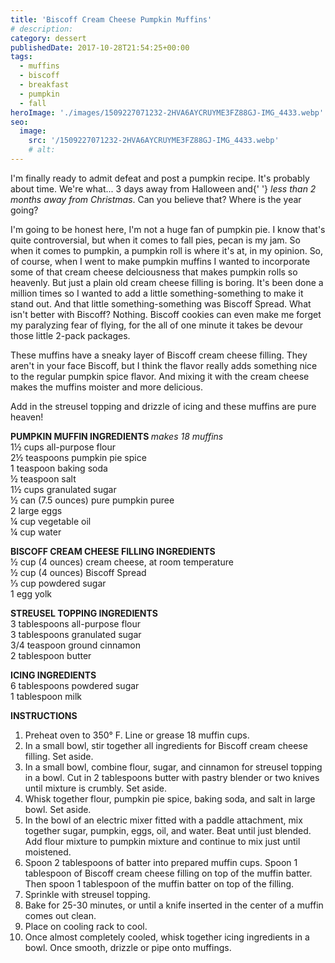 ```yaml
---
title: 'Biscoff Cream Cheese Pumpkin Muffins'
# description:
category: dessert
publishedDate: 2017-10-28T21:54:25+00:00
tags:
  - muffins
  - biscoff
  - breakfast
  - pumpkin
  - fall
heroImage: './images/1509227071232-2HVA6AYCRUYME3FZ88GJ-IMG_4433.webp'
seo:
  image:
    src: '/1509227071232-2HVA6AYCRUYME3FZ88GJ-IMG_4433.webp'
    # alt:
---
```



<div class="sqs-html-content">
	<p>
		I'm finally ready to admit defeat and post a pumpkin recipe. It's probably
		about time. We're what... 3 days away from Halloween and{' '}
		<em>less than 2 months away from Christmas</em>. Can you believe that? Where
		is the year going? 
	</p>
</div>
<div
	class="image-block-outer-wrapper layout-caption-below design-layout-inline"
	data-test="image-block-inline-outer-wrapper"
>
	<figure class="sqs-block-image-figure intrinsic">
		<div
			class="image-block-wrapper"
			data-animation-role="image"
			data-animation-override=""
		>
			<div class="sqs-image-shape-container-element has-aspect-ratio">
				<Picture
					src={ContentImage1}
					alt="Biscoff Cream Cheese Pumpkin Muffins | Sarah Makes Stuff"
				></Picture>
			</div>
		</div>
	</figure>
</div>
<div
	class="image-block-outer-wrapper layout-caption-below design-layout-inline"
	data-test="image-block-inline-outer-wrapper"
>
	<figure class="sqs-block-image-figure intrinsic">
		<div
			class="image-block-wrapper"
			data-animation-role="image"
			data-animation-override=""
		>
			<div class="sqs-image-shape-container-element has-aspect-ratio">
				<Picture
					src={ContentImage2}
					alt="Biscoff Cream Cheese Pumpkin Muffins | Sarah Makes Stuff"
				></Picture>
			</div>
		</div>
	</figure>
</div>
<div class="sqs-html-content">
	<p>
		I'm going to be honest here, I'm not a huge fan of pumpkin pie. I know
		that's quite controversial, but when it comes to fall pies, pecan is my jam.
		So when it comes to pumpkin, a pumpkin roll is where it's at, in my opinion.
		So, of course, when I went to make pumpkin muffins I wanted to incorporate
		some of that cream cheese delciousness that makes pumpkin rolls so heavenly.
		But just a plain old cream cheese filling is boring. It's been done a
		million times so I wanted to add a little something-something to make it
		stand out. And that little something-something was Biscoff Spread. What
		isn't better with Biscoff? Nothing. Biscoff cookies can even make me forget
		my paralyzing fear of flying, for the all of one minute it takes be devour
		those little 2-pack packages.
	</p>
</div>
<div
	class="image-block-outer-wrapper layout-caption-below design-layout-inline"
	data-test="image-block-inline-outer-wrapper"
>
	<figure class="sqs-block-image-figure intrinsic">
		<div
			class="image-block-wrapper"
			data-animation-role="image"
			data-animation-override=""
		>
			<div class="sqs-image-shape-container-element has-aspect-ratio">
				<Picture
					src={ContentImage3}
					alt="Biscoff Cream Cheese Pumpkin Muffins | Sarah Makes Stuff"
				></Picture>
			</div>
		</div>
	</figure>
</div>
<div
	class="image-block-outer-wrapper layout-caption-below design-layout-inline"
	data-test="image-block-inline-outer-wrapper"
>
	<figure class="sqs-block-image-figure intrinsic">
		<div
			class="image-block-wrapper"
			data-animation-role="image"
			data-animation-override=""
		>
			<div class="sqs-image-shape-container-element has-aspect-ratio">
				<Picture
					src={ContentImage4}
					alt="Biscoff Cream Cheese Pumpkin Muffins | Sarah Makes Stuff"
				></Picture>
			</div>
		</div>
	</figure>
</div>
<div class="sqs-html-content">
	<p>
		These muffins have a sneaky layer of Biscoff cream cheese filling. They
		aren't in your face Biscoff, but I think the flavor really adds something
		nice to the regular pumpkin spice flavor. And mixing it with the cream
		cheese makes the muffins moister and more delicious. 
	</p>
</div>
<div
	class="image-block-outer-wrapper layout-caption-below design-layout-inline"
	data-test="image-block-inline-outer-wrapper"
>
	<figure class="sqs-block-image-figure intrinsic">
		<div
			class="image-block-wrapper"
			data-animation-role="image"
			data-animation-override=""
		>
			<div class="sqs-image-shape-container-element has-aspect-ratio">
				<Picture
					src={ContentImage5}
					alt="Biscoff Cream Cheese Pumpkin Muffins | Sarah Makes Stuff"
				></Picture>
			</div>
		</div>
	</figure>
</div>
<div
	class="image-block-outer-wrapper layout-caption-below design-layout-inline"
	data-test="image-block-inline-outer-wrapper"
>
	<figure class="sqs-block-image-figure intrinsic">
		<div
			class="image-block-wrapper"
			data-animation-role="image"
			data-animation-override=""
		>
			<div class="sqs-image-shape-container-element has-aspect-ratio">
				<Picture
					src={ContentImage6}
					alt="Biscoff Cream Cheese Pumpkin Muffins | Sarah Makes Stuff"
				></Picture>
			</div>
		</div>
	</figure>
</div>
<div class="sqs-html-content">
	<p>
		Add in the streusel topping and drizzle of icing and these muffins are pure
		heaven!
	</p>
</div>
<div
	class="image-block-outer-wrapper layout-caption-below design-layout-inline"
	data-test="image-block-inline-outer-wrapper"
>
	<figure class="sqs-block-image-figure intrinsic">
		<div
			class="image-block-wrapper"
			data-animation-role="image"
			data-animation-override=""
		>
			<div class="sqs-image-shape-container-element has-aspect-ratio">
				<Picture
					src={ContentImage7}
					alt="Biscoff Cream Cheese Pumpkin Muffins | Sarah Makes Stuff"
				></Picture>
			</div>
		</div>
	</figure>
</div>
<div class="sqs-html-content">
	<p>
		<strong>PUMPKIN MUFFIN INGREDIENTS </strong>
		<em>makes 18 muffins</em>
		<br />
		1½ cups all-purpose flour
		<br />
		2½ teaspoons pumpkin pie spice
		<br />1 teaspoon baking soda
		<br />½ teaspoon salt
		<br />
		1½ cups granulated sugar
		<br />½ can (7.5 ounces) pure pumpkin puree
		<br />2 large eggs
		<br />¼ cup vegetable oil
		<br />¼ cup water
	</p>
	<p>
		<strong>BISCOFF CREAM CHEESE FILLING INGREDIENTS</strong>
		<br />½ cup (4 ounces) cream cheese, at room temperature
		<br />½ cup (4 ounces) Biscoff Spread
		<br />⅓ cup powdered sugar
		<br />1 egg yolk
	</p>
	<p>
		<strong>STREUSEL TOPPING INGREDIENTS</strong>
		<br />3 tablespoons all-purpose flour
		<br />3 tablespoons granulated sugar
		<br />
		3/4 teaspoon ground cinnamon
		<br />2 tablespoon butter
	</p>
	<p>
		<strong>ICING INGREDIENTS</strong>
		<br />6 tablespoons powdered sugar
		<br />1 tablespoon milk
	</p>
	<p>
		<strong>INSTRUCTIONS</strong>
	</p>
	<ol>
		<li>Preheat oven to 350° F. Line or grease 18 muffin cups.</li>
		<li>
			In a small bowl, stir together all ingredients for Biscoff cream cheese
			filling. Set aside. 
		</li>
		<li>
			In a small bowl, combine flour, sugar, and cinnamon for streusel topping
			in a bowl. Cut in 2 tablespoons butter with pastry blender or two knives
			until mixture is crumbly. Set aside. 
		</li>
		<li>
			Whisk together flour, pumpkin pie spice, baking soda, and salt in large
			bowl. Set aside.
		</li>
		<li>
			In the bowl of an electric mixer fitted with a paddle attachment, mix
			together sugar, pumpkin, eggs, oil, and water. Beat until just blended.
			Add flour mixture to pumpkin mixture and continue to mix just until
			moistened.
		</li>
		<li>
			Spoon 2 tablespoons of batter into prepared muffin cups. Spoon 1
			tablespoon of Biscoff cream cheese filling on top of the muffin batter.
			Then spoon 1 tablespoon of the muffin batter on top of the filling.
		</li>
		<li>Sprinkle with streusel topping.</li>
		<li>
			Bake for 25-30 minutes, or until a knife inserted in the center of a
			muffin comes out clean.
		</li>
		<li>Place on cooling rack to cool. </li>
		<li>
			Once almost completely cooled, whisk together icing ingredients in a bowl.
			Once smooth, drizzle or pipe onto muffings. 
		</li>
	</ol>
</div>
